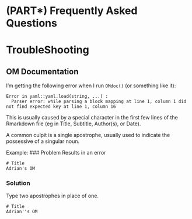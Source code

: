 
# (PART\*) Frequently Asked Questions  {-}




# TroubleShooting 

## OM Documentation 
I'm getting the following error when I run `OMdoc()` (or something like it):
```{}
Error in yaml::yaml.load(string, ...) : 
  Parser error: while parsing a block mapping at line 1, column 1 did not find expected key at line 1, column 16

```

This is usually caused by a special character in the first few lines of the Rmarkdown file (eg in Title, Subtitle, Author(s), or Date).

A common culpit is a single apostrophe, usually used to indicate the possessive of a singular noun.  

Example:
### Problem
Results in an error
```{}
# Title
Adrian's OM
```

### Solution 
Type two apostrophes in place of one. 
```{}
# Title
Adrian''s OM
```
